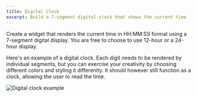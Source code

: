 ```yaml
---
title: Digital Clock
excerpt: Build a 7-segment digital clock that shows the current time
---
```


Create a widget that renders the current time in HH:MM:SS format using a 7-segment digital display. You are free to choose to use 12-hour or a 24-hour display.

Here's an example of a digital clock. Each digit needs to be rendered by individual segments, but you can exercise your creativity by choosing different colors and styling it differently. It should however still function as a clock, allowing the user to read the time.

![Digital clock example](/img/questions/digital-clock/digital-clock-example.jpg)
